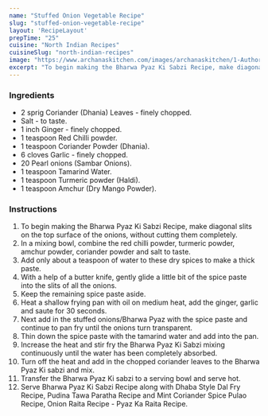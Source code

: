 ---
name: "Stuffed Onion Vegetable Recipe"
slug: "stuffed-onion-vegetable-recipe"
layout: 'RecipeLayout'
prepTime: "25"
cuisine: "North Indian Recipes"
cuisineSlug: "north-indian-recipes"
image: "https://www.archanaskitchen.com/images/archanaskitchen/1-Author/Curryandvanilla/Bharwa_Pyaaz_Ki_Sabzi_Recipe-1_1600.jpg"
excerpt: "To begin making the Bharwa Pyaz Ki Sabzi Recipe, make diagonal slits on the top surface of the onions, without cutting them completely"
---

### Ingredients

- 2 sprig Coriander (Dhania) Leaves - finely chopped.
- Salt - to taste.
- 1 inch Ginger - finely chopped.
- 1 teaspoon Red Chilli powder.
- 1 teaspoon Coriander Powder (Dhania).
- 6 cloves Garlic - finely chopped.
- 20 Pearl onions (Sambar Onions).
- 1 teaspoon Tamarind Water.
- 1 teaspoon Turmeric powder (Haldi).
- 1 teaspoon Amchur (Dry Mango Powder).

### Instructions

1. To begin making the Bharwa Pyaz Ki Sabzi Recipe, make diagonal slits on the top surface of the onions, without cutting them completely.
1. In a mixing bowl, combine the red chilli powder, turmeric powder, amchur powder, coriander powder and salt to taste.
1. Add only about a teaspoon of water to these dry spices to make a thick paste.
1. With a help of a butter knife, gently glide a little bit of the spice paste into the slits of all the onions.
1. Keep the remaining spice paste aside.
1. Heat a shallow frying pan with oil on medium heat, add the ginger, garlic and saute for 30 seconds.
1. Next add in the stuffed onions/Bharwa Pyaz with the spice paste and continue to pan fry until the onions turn transparent.
1. Thin down the spice paste with the tamarind water and add into the pan.
1. Increase the heat and stir fry the Bharwa Pyaz Ki Sabzi mixing continuously until the water has been completely absorbed.
1. Turn off the heat and add in the chopped coriander leaves to the Bharwa Pyaz Ki sabzi and mix.
1. Transfer the Bharwa Pyaz Ki sabzi to a serving bowl and serve hot.
1. Serve Bharwa Pyaz Ki Sabzi Recipe along with Dhaba Style Dal Fry Recipe, Pudina Tawa Paratha Recipe and Mint Coriander Spice Pulao Recipe, Onion Raita Recipe - Pyaz Ka Raita Recipe.
